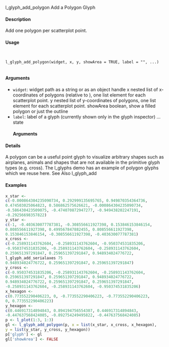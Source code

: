 

l_glyph_add_polygon Add a Polygon Glyph

#### Description 

Add one polygon per scatterplot point.

#### Usage
<pre><code>

l_glyph_add_polygon(widget, x, y, showArea = TRUE, label = "", ...)

</code></pre>
#### Arguments 

* ``widget``: widget path as a string or as an object handle
x nested list of x-coordinates of polygons (relative to ), one list element for each
scatterplot point.
y nested list of y-coordinates of polygons, one list element for each scatterplot
point.
showArea boolean, show a filled polygon or just the outline
* ``label``:  label of a glyph (currently shown only in the glyph inspector)
... state 
</code></pre>
#### Arguments 


#### Details 

A polygon can be a useful point glyph to visualize arbitrary shapes such as airplanes, animals and
shapes that are not available in the primitive glyph types (e.g. cross). The l_glyphs demo has an
example of polygon glyphs which we reuse here.
See Also
l_glyph_add

#### Examples 
```r
x_star <-
c(-0.000864304235090734, 0.292999135695765, 0.949870354364736,
0.474503025064823, 0.586862575626621, -0.000864304235090734,
-0.586430423509075, -0.474070872947277, -0.949438202247191,
-0.29256698357822)
y_star <-
c(-1, -0.403630077787381, -0.308556611927398, 0.153846153846154,
0.808556611927398, 0.499567847882455, 0.808556611927398,
0.153846153846154, -0.308556611927398, -0.403630077787381)
x_cross <-
c(-0.258931143762604, -0.258931143762604, -0.950374531835206,
-0.950374531835206, -0.258931143762604, -0.258931143762604,
0.259651397291847, 0.259651397291847, 0.948934024776722,
l_glyph_add_serialaxes 75
0.948934024776722, 0.259651397291847, 0.259651397291847)
y_cross <-
c(-0.950374531835206, -0.258931143762604, -0.258931143762604,
0.259651397291847, 0.259651397291847, 0.948934024776722,
0.948934024776722, 0.259651397291847, 0.259651397291847,
-0.258931143762604, -0.258931143762604, -0.950374531835206)
x_hexagon <-
c(0.773552290406223, 0, -0.773552290406223, -0.773552290406223,
0, 0.773552290406223)
y_hexagon <-
c(0.446917314894843, 0.894194756554307, 0.446917314894843,
-0.447637568424085, -0.892754249495822, -0.447637568424085)
p <- l_plot(1:3, 1:3)
gl <- l_glyph_add_polygon(p, x = list(x_star, x_cross, x_hexagon),
y = list(y_star, y_cross, y_hexagon))
p['glyph'] <- gl
gl['showArea'] <- FALSE
```

